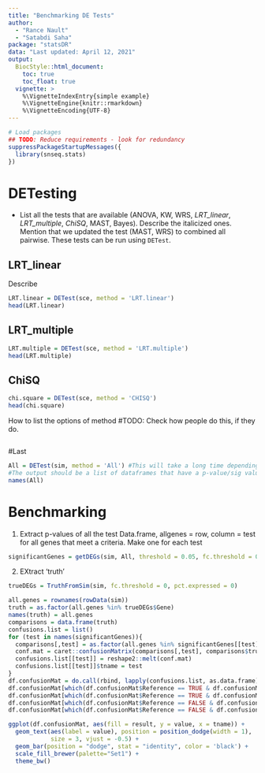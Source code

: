 ```yaml
---
title: "Benchmarking DE Tests"
author: 
  - "Rance Nault"
  - "Satabdi Saha"
package: "statsDR"
data: "Last updated: April 12, 2021"
output: 
  BiocStyle::html_document:
    toc: true
    toc_float: true
  vignette: >
    %\VignetteIndexEntry{simple example}
    %\VignetteEngine{knitr::rmarkdown}
    %\VignetteEncoding{UTF-8}
---
```


```r
# Load packages
## TODO: Reduce requirements - look for redundancy
suppressPackageStartupMessages({
  library(snseq.stats)
})
```
# DETesting

- List all the tests that are available (ANOVA, KW, WRS, _LRT_linear_, _LRT_multiple_, _ChiSQ_, MAST, Bayes). Describe the italicized ones. Mention that we updated the test (MAST, WRS) to combined all pairwise. These tests can be run using `DETest`.

## LRT_linear
Describe
```r
LRT.linear = DETest(sce, method = 'LRT.linear')
head(LRT.linear)
```

## LRT_multiple
```r
LRT.multiple = DETest(sce, method = 'LRT.multiple')
head(LRT.multiple)
```

## ChiSQ
```r
chi.square = DETest(sce, method = 'CHISQ')
head(chi.square)
```

How to list the options of method #TODO: Check how people do this, if they do. 
```r

```


#Last
```r
All = DETest(sim, method = 'All') #This will take a long time depending on the amount of genes.
#The output should be a list of dataframes that have a p-value/sig value
names(All)
```

# Benchmarking
1) Extract p-values of all the test
Data.frame, allgenes = row, column = test for all genes that meet a criteria. Make one for each test 

```r
significantGenes = getDEGs(sim, All, threshold = 0.05, fc.threshold = 0, bayes.threshold = 1/10, pct.expressed = 0)
```

2) EXtract 'truth'
```r
trueDEGs = TruthFromSim(sim, fc.threshold = 0, pct.expressed = 0)
```

```r
all.genes = rownames(rowData(sim))
truth = as.factor(all.genes %in% trueDEGs$Gene)
names(truth) = all.genes
comparisons = data.frame(truth)
confusions.list = list()
for (test in names(significantGenes)){
  comparisons[,test] = as.factor(all.genes %in% significantGenes[[test]]$Gene)
  conf.mat = caret::confusionMatrix(comparisons[,test], comparisons$truth)$table
  confusions.list[[test]] = reshape2::melt(conf.mat)
  confusions.list[[test]]$tname = test
}
df.confusionMat = do.call(rbind, lapply(confusions.list, as.data.frame))
df.confusionMat[which(df.confusionMat$Reference == TRUE & df.confusionMat$Prediction == TRUE), 'result'] = 'True Positive'
df.confusionMat[which(df.confusionMat$Reference == TRUE & df.confusionMat$Prediction == FALSE), 'result'] = 'False Negative'
df.confusionMat[which(df.confusionMat$Reference == FALSE & df.confusionMat$Prediction == TRUE), 'result'] = 'False Positive'
df.confusionMat[which(df.confusionMat$Reference == FALSE & df.confusionMat$Prediction == FALSE), 'result'] = 'True Negative'
```

```r
ggplot(df.confusionMat, aes(fill = result, y = value, x = tname)) +
  geom_text(aes(label = value), position = position_dodge(width = 1),
            size = 3, vjust = -0.5) +
  geom_bar(position = "dodge", stat = "identity", color = 'black') + 
  scale_fill_brewer(palette="Set1") +
  theme_bw()
```









